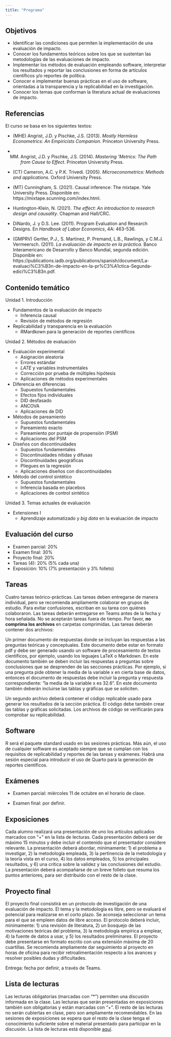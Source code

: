 ```yaml
---
title: "Programa"
---
```



## Objetivos

*	Identificar las condiciones que permiten la implementación de una evaluación de impacto.
*	Conocer los fundamentos teóricos sobre los que se sustentan las metodologías de las evaluaciones de impacto.
*	Implementar los métodos de evaluación empleando software, interpretar los resultados y reportar las conclusiones en forma de artículos científicos y/o reportes de política.
*	Conocer e implementar buenas prácticas en el uso de software, orientadas a la transparencia y la replicabilidad en la investigación.
*	Conocer los temas que conforman la literatura actual de evaluaciones de impacto.


## Referencias

El curso se basa en los siguientes textos:

* (MHE) Angrist, J.D. y Pischke, J.S. (2013). *Mostly Harmless Econometrics: An Empiricists Companion*. Princeton University Press.

* (MM) Angrist, J.D. y Pischke, J.S. (2014). *Mastering 'Metrics: The Path from Cause to Effect*. Princeton University Press.

* (CT) Cameron, A.C. y P.K. Trivedi. (2005). *Microeconometrics: Methods and applications*. Oxford University Press.

* (MT) Cunningham, S. (2021). Causal inference: The mixtape. Yale University Press. Disponible en: https://mixtape.scunning.com/index.html.

* Huntington-Klein, N. (2021). *The effect: An introduction to research design and causality*. Chapman and Hall/CRC.

* DiNardo, J. y D.S. Lee. (2011). Program Evaluation and Research Designs. En *Handbook of Labor Economics*, 4A: 463-536.

* (GMPRV) Gertler, P.J., S. Martinez, P. Premand, L.B., Rawlings, y C.M.J. Vermeersch. (2011). *La evaluación de impacto en la práctica*. Banco Interamericano de Desarrollo y Banco Mundial, segunda edición. Disponible en: https://publications.iadb.org/publications/spanish/document/La-evaluaci%C3%B3n-de-impacto-en-la-pr%C3%A1ctica-Segunda-edici%C3%B3n.pdf.

## Contenido temático

Unidad 1. Introducción

* Fundamentos de la evaluación de impacto
  - Inferencia causal
  - Revisión de métodos de regresión
  
* Replicabilidad y transparencia en la evaluación
  - RMardkown para la generación de reportes científicos

Unidad 2. Métodos de evaluación

* Evaluación experimental
  - Asignación aleatoria
  - Errores estándar
  - *LATE* y variables instrumentales
  - Corrección por prueba de múltiples hipótesis
  - Aplicaciones de métodos experimentales


* Diferencia en diferencias
  - Supuestos fundamentales
  - Efectos fijos individuales
  - DID desfasado
  - ANCOVA
  - Aplicaciones de DID

* Métodos de pareamiento
  - Supuestos fundamentales
  - Pareamiento exacto
  - Pareamiento por puntaje de propensión (PSM)
  - Aplicaciones del PSM

* Diseños con discontinuidades
  - Supuestos fundamentales
  - Discontinuidades nítidas y difusas
  - Discontinuidades geográficas
  - Pliegues en la regresión
  - Aplicaciones diseños con discontinuidades

* Método del control sintético
  - Supuestos fundamentales
  - Inferencia basada en placebos
  - Aplicaciones de control sintético

Unidad 3. Temas actuales de evaluación

* Extensiones I
  - Aprendizaje automatizado y _big data_ en la evaluación de impacto


## Evaluación del curso

+ Examen parcial: 20%
+ Examen final: 30%
+ Proyecto final: 20%
+ Tareas (4): 20% (5% cada una)
+ Exposición: 10% (7% presentación y 3% folleto)


## Tareas

Cuatro tareas teórico-prácticas. Las tareas deben entregarse de manera individual, pero se recomienda ampliamente colaborar en grupos de estudio. Para evitar confusiones, escriban en su tarea con quiénes colaboraron. Las tareas deberán entregarse en Teams antes de la fecha y hora señalada. No se aceptarán tareas fuera de tiempo. Por favor, **no comprima los archivos** en carpetas comprimidas. Las tareas deberán contener dos archivos:

Un primer documento de respuestas donde se incluyan las respuestas a las preguntas teóricas y conceptuales. Este documento debe estar en formato pdf y debe ser generado usando un software de procesamiento de textos científicos, por ejemplo, usando los leguajes LaTeX o Markdown. En este documento también se deben incluir las respuestas a preguntas sobre conclusiones que se desprenden de las secciones prácticas. Por ejemplo, si una pregunta pide obtener la media de la variable x en cierta base de datos, entonces el documento de respuestas debe incluir la pregunta y respuesta correspondiente: “la media de la variable x es 32.6”. En este documento también deberán incluirse las tablas y gráficas que se soliciten.

Un segundo archivo deberá contener el código replicable usado para generar los resultados de la sección práctica. El código debe también crear las tablas y gráficas solicitadas. Los archivos de código se verificarán para comprobar su replicabilidad.


## Software

R será el paquete standard usado en las sesiones prácticas. Más aún, el uso de cualquier software es aceptado siempre que se cumplan con los requisitos de replicabilidad y reportes de las tareas y exámenes. Habrá una sesión especial para introducir el uso de Quarto para la generación de reportes científicos.

## Exámenes
* Examen parcial: miércoles 11 de octubre en el horario de clase.

* Examen final: por definir.


## Exposiciones

Cada alumno realizará una presentación de uno los artículos aplicados marcados con “+” en la lista de lecturas. Cada presentación deberá ser de máximo 15 minutos y debe incluir el contenido que el presentador considere relevante. La presentación deberá abordar, mínimamente: 1) el problema a investigar, 2) la metodología empleada, 3) la pertinencia de la metodología y la teoría vista en el curso, 4) los datos empleados, 5) los principales resultados, y 6) una crítica sobre la validez y las conclusiones del estudio. La presentación deberá acompañarse de un breve folleto que resuma los puntos anteriores, para ser distribuido con el resto de la clase.

## Proyecto final

El proyecto final consistirá en un protocolo de investigación de una evaluación de impacto. El tema y la metodología es libre, pero se evaluará el potencial para realizarse en el corto plazo. Se aconseja seleccionar un tema para el que se empleen datos de libre acceso. El protocolo deberá incluir, mínimamente: 1) una revisión de literatura, 2) un bosquejo de las motivaciones teóricas del problema, 3) la metodología empírica a emplear, 4) la fuente de datos a usar, y 5) los resultados preliminares. El proyecto debe presentarse en formato escrito con una extensión máxima de 20 cuartillas. Se recomienda ampliamente dar seguimiento al proyecto en horas de oficina para recibir retroalimentación respecto a los avances y resolver posibles dudas y dificultades.

Entrega: fecha por definir, a través de Teams.

## Lista de lecturas

Las lecturas obligatorias (marcadas con “*”) permiten una discusión informada en la clase. Las lecturas que serán presentadas en exposiciones también son obligatorias y están marcadas con “+”. El resto de las lecturas no serán cubiertas en clase, pero son ampliamente recomendables. En las sesiones de exposiciones se espera que el resto de la clase tenga el conocimiento suficiente sobre el material presentado para participar en la discusión.
La lista de lecturas está disponible [aquí](https://rojasirvin.github.io/evaluacion-de-programas/lecturas.html).
